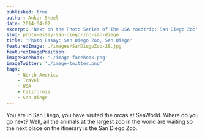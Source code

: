 ```yaml
---
published: true
author: Ankur Sheel
date: 2014-04-02
excerpt: 'Next on the Photo Series of The USA roadtrip: San Diego Zoo'
slug: photo-essay-san-diego-zoo-san-diego
title: 'Photo Essay: San Diego Zoo, San Diego'
featuredImage: ./images/SanDiegoZoo-28.jpg
featuredImagePosition:
imageFacebook: './image-facebook.png'
imageTwitter: './image-twitter.png'
tags:
    - North America
    - Travel
    - USA
    - California
    - San Diego
---
```



You are in San Diego, you have visited the orcas at SeaWorld. Where do you go next? Well, all the animals at the largest
zoo in the world are waiting so the next place on the itinerary is the San Diego Zoo.

<ImageGallery relativeDirectory={props.path} />
